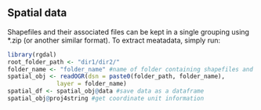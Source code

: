 ## Spatial data

Shapefiles and their associated files can be kept in a single grouping using *.zip (or another similar format). To extract meatadata, simply run:

```r
library(rgdal)
root_folder_path <- "dir1/dir2/"
folder_name <- "folder_name" #name of folder containing shapefiles and associated data
spatial_obj <- readOGR(dsn = paste0(folder_path, folder_name),
              layer = folder_name)
spatial_df <- spatial_obj@data #save data as a dataframe
spatial_obj@proj4string #get coordinate unit information
```
